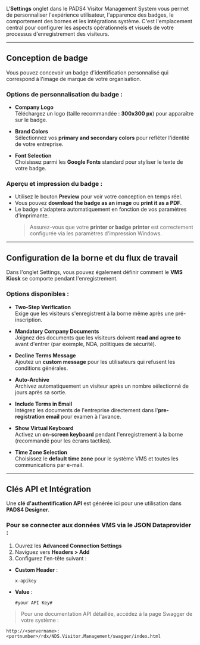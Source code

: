 L'**Settings** onglet dans le PADS4 Visitor Management System vous permet de personnaliser l'expérience utilisateur, l'apparence des badges, le comportement des bornes et les intégrations système. C'est l'emplacement central pour configurer les aspects opérationnels et visuels de votre processus d'enregistrement des visiteurs.

***

## Conception de badge

Vous pouvez concevoir un badge d'identification personnalisé qui correspond à l'image de marque de votre organisation.

### Options de personnalisation du badge :

* **Company Logo**\
  Téléchargez un logo (taille recommandée : **300x300 px**) pour apparaître sur le badge.

* **Brand Colors**\
  Sélectionnez vos **primary and secondary colors** pour refléter l'identité de votre entreprise.

* **Font Selection**\
  Choisissez parmi les **Google Fonts** standard pour styliser le texte de votre badge.

### Aperçu et impression du badge :

* Utilisez le bouton **Preview** pour voir votre conception en temps réel.
* Vous pouvez **download the badge as an image** ou **print it as a PDF**.
* Le badge s'adaptera automatiquement en fonction de vos paramètres d'imprimante.
  > Assurez-vous que votre **printer or badge printer** est correctement configurée via les paramètres d'impression Windows.

***

## Configuration de la borne et du flux de travail

Dans l'onglet Settings, vous pouvez également définir comment le **VMS Kiosk** se comporte pendant l'enregistrement.

### Options disponibles :

* **Two-Step Verification**\
  Exige que les visiteurs s'enregistrent à la borne même après une pré-inscription.

* **Mandatory Company Documents**\
  Joignez des documents que les visiteurs doivent **read and agree to** avant d'entrer (par exemple, NDA, politiques de sécurité).

* **Decline Terms Message**\
  Ajoutez un **custom message** pour les utilisateurs qui refusent les conditions générales.

* **Auto-Archive**\
  Archivez automatiquement un visiteur après un nombre sélectionné de jours après sa sortie.

* **Include Terms in Email**\
  Intégrez les documents de l'entreprise directement dans l'**pre-registration email** pour examen à l'avance.

* **Show Virtual Keyboard**\
  Activez un **on-screen keyboard** pendant l'enregistrement à la borne (recommandé pour les écrans tactiles).

* **Time Zone Selection**\
  Choisissez le **default time zone** pour le système VMS et toutes les communications par e-mail.

***

## Clés API et Intégration

Une **clé d'authentification API** est générée ici pour une utilisation dans **PADS4 Designer**.

### Pour se connecter aux données VMS via le JSON Dataprovider :

1. Ouvrez les **Advanced Connection Settings**
2. Naviguez vers **Headers > Add**
3. Configurez l'en-tête suivant :

* **Custom Header** :
  ```
  x-apikey
  ```

* **Value** :
  ```
  #your API Key#
  ```

> Pour une documentation API détaillée, accédez à la page Swagger de votre système :

```
http://<servername>:<portnumber>/rdx/NDS.Visitor.Management/swagger/index.html
```
